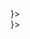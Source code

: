 
<div className="custom-card-group decor-animation-trigger">
  <div className="custom-card-group__third collapse-on-mobile">
    <CustomCard title="APIs" theme="dark" decorator content={<OvalDecor />}></CustomCard>
  </div>
  <div>
    <div className="custom-card-group__half-height">
      <div className="custom-card-group__flex-helper">
        <CustomCard
          title="Channel API"
          href={withPrefix('/channel-api-getting-started')}
          theme="dark"
          content="Have total control over IBM Video Streaming accounts and channels. Build a full white-label streaming platform or create multiple channels under a single account."
        ></CustomCard>
      </div>
      <div className="custom-card-group__flex-helper">
        <CustomCard
          title="Viewer Authentication API"
          href={withPrefix('/viewer-authentication-api-getting-started')}
          theme="dark"
          content="Connect IBM Video Streaming to your own user database or directory information service and manage access control using your existing security tools for both live and recorded content."
        ></CustomCard>
      </div>
    </div>
    <div className="custom-card-group__half-height">
      <div className="custom-card-group__flex-helper">
        <CustomCard
          title="Player API"
          href={withPrefix('/player-api-getting-started')}
          theme="dark"
          content="Control the features of the IBM Video Streaming player and customize its layout, while maintaining a continuous, interactive data connection with IBM Video Streaming backend."
        ></CustomCard>
      </div>
      <div className="custom-card-group__flex-helper">
        <CustomCard
          title="Analytics API"
          href={withPrefix('/analytics-api-getting-started')}
          theme="dark"
          content="Tap into the engagement and telemetry data of IBM Video Streaming. Create filters for live and VOD un-sampled data and get a customized data feed for further processing."
        ></CustomCard>
      </div>
    </div>
  </div>
</div>

<div className="custom-card-group decor-animation-trigger">
  <div className="custom-card-group__third collapse-on-mobile">
    <CustomCard title="SDKs" theme="dark" decorator content={<RectangleDecor />}></CustomCard>
  </div>
  <div className="custom-card-group__third">
    <CustomCard
      title="Broadcaster SDK"
      href={withPrefix('/broadcaster-sdk')}
      theme="dark"
      content="Broadcaster SDKs for macOS, iOS and Android enable enterprises to create their custom and personalized mobile broadcasting solution."
    ></CustomCard>
  </div>
  <div className="custom-card-group__third">
    <CustomCard
      title="Player SDK"
      href={withPrefix('/player-sdk')}
      theme="dark"
      content="Player SDKs for iOS, Android and tvOS, allowing application developers and publishers to seamlessly integrate live and recorded video feeds into a fully customized app experience."
    ></CustomCard>
  </div>
</div>
